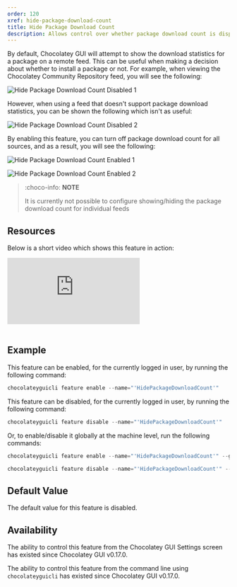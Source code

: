 ```yaml
---
order: 120
xref: hide-package-download-count
title: Hide Package Download Count
description: Allows control over whether package download count is displayed on remote source views
---
```


By default, Chocolatey GUI will attempt to show the download statistics for a package on a remote feed.  This can be
useful when making a decision about whether to install a package or not.  For example, when viewing the Chocolatey
Community Repository feed, you will see the following:

![Hide Package Download Count Disabled 1](/images/chocolatey-gui/feature_hide_package_download_count_disabled_1.png "Hide Package Download Count Disabled 1")

However, when using a feed that doesn't support package download statistics, you can be shown the following which isn't
as useful:

![Hide Package Download Count Disabled 2](/images/chocolatey-gui/feature_hide_package_download_count_disabled_2.png "Hide Package Download Count Disabled 2")

By enabling this feature, you can turn off package download count for all sources, and as a result, you will see the
following:

![Hide Package Download Count Enabled 1](/images/chocolatey-gui/feature_hide_package_download_count_enabled_1.png "Hide Package Download Count Enabled 1")

![Hide Package Download Count Enabled 2](/images/chocolatey-gui/feature_hide_package_download_count_enabled_2.png "Hide Package Download Count Enabled 2")

> :choco-info: **NOTE**
>
> It is currently not possible to configure showing/hiding the package download count for individual feeds

## Resources

Below is a short video which shows this feature in action:

<p>
<div class="ratio ratio-16x9">
    <iframe src="https://www.youtube.com/embed/W8kTjbKTHj8?list=PL84yg23i9GBjAMY0OfHfn-MH4rviaccuc" frameborder="0" allow="autoplay; encrypted-media" allowfullscreen>
    </iframe>
</div>
<br>
</p>

## Example

This feature can be enabled, for the currently logged in user, by running the following command:

```powershell
chocolateyguicli feature enable --name="'HidePackageDownloadCount'"
```

This feature can be disabled, for the currently logged in user, by running the following command:

```powershell
chocolateyguicli feature disable --name="'HidePackageDownloadCount'"
```

Or, to enable/disable it globally at the machine level, run the following commands:

```powershell
chocolateyguicli feature enable --name="'HidePackageDownloadCount'" --global

chocolateyguicli feature disable --name="'HidePackageDownloadCount'" --global
```

## Default Value

The default value for this feature is disabled.

## Availability

The ability to control this feature from the Chocolatey GUI Settings screen has existed since Chocolatey GUI v0.17.0.

The ability to control this feature from the command line using `chocolateyguicli` has existed since Chocolatey GUI
v0.17.0.
